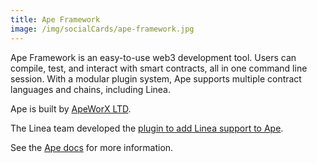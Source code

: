 ```yaml
---
title: Ape Framework
image: /img/socialCards/ape-framework.jpg
---
```


Ape Framework is an easy-to-use web3 development tool. Users can compile, test, and interact with smart contracts, all in one command line session. With a modular plugin system, Ape supports multiple contract languages and chains, including Linea.

Ape is built by [ApeWorX LTD](https://www.apeworx.io/).

The Linea team developed the [plugin to add Linea support to Ape](https://github.com/Consensys/ape-linea).

See the [Ape docs](https://docs.apeworx.io/ape/stable/index.html) for more information.
